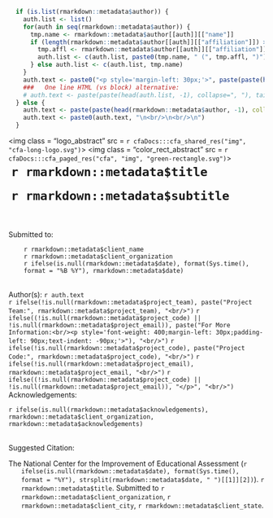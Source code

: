 ```r
  if (is.list(rmarkdown::metadata$author)) {
    auth.list <- list()
    for(auth in seq(rmarkdown::metadata$author)) {
      tmp.name <- rmarkdown::metadata$author[[auth]][["name"]]
      if (length(rmarkdown::metadata$author[[auth]][["affiliation"]]) > 1L) {
        tmp.affl <- rmarkdown::metadata$author[[auth]][["affiliation"]]
        auth.list <- c(auth.list, paste0(tmp.name, " (", tmp.affl, ")"))
      } else auth.list <- c(auth.list, tmp.name)
    }
    auth.text <- paste0("<p style='margin-left: 30px;'>", paste(paste(head(auth.list, -1), collapse=",<br/>"), tail(auth.list, 1), sep=" and<br/>"), "</p>")
    ###   One line HTML (vs block) alternative:
    # auth.text <- paste(paste(head(auth.list, -1), collapse=", "), tail(auth.list, 1), sep=" and ")
  } else {
    auth.text <- paste(paste(head(rmarkdown::metadata$author, -1), collapse=", "), tail(rmarkdown::metadata$author, 1), sep=" and ")
    auth.text <- paste0(auth.text, "\n<br/>\n<br/>\n")
  }
```
  <img class = "logo_abstract" src = `r cfaDocs:::cfa_shared_res("img", "cfa-long-logo.svg")`>
  <img class = "color_rect_abstract" src = `r cfaDocs:::cfa_paged_res("cfa", "img", "green-rectangle.svg")`>
  <br/>
  <h1 class = "title" style="margin-top: 1%; margin-left: 1%; margin-right: -12%;" >`r rmarkdown::metadata$title`</h1>
  <h1 class = "subtitle" style="margin-top: 1%; margin-left: 1%; margin-right: -12%;">`r rmarkdown::metadata$subtitle`</h1>
  <br/>
  <br/>
  Submitted to:
  <p style='margin-left: 30px;'>
  `r rmarkdown::metadata$client_name`<br/> 
  `r rmarkdown::metadata$client_organization`<br/>
  `r ifelse(is.null(rmarkdown::metadata$date), format(Sys.time(), format = "%B %Y"), rmarkdown::metadata$date)`
  </p>
  <br/>
  Author(s): `r auth.text`
  <br/>
  `r ifelse(!is.null(rmarkdown::metadata$project_team), paste("Project Team:", rmarkdown::metadata$project_team), "<br/>")`
  `r ifelse((!is.null(rmarkdown::metadata$project_code) || !is.null(rmarkdown::metadata$project_email)), paste("For More Information:<br/><p style='font-weight: 400;margin-left: 30px;padding-left: 90px;text-indent: -90px;'>"), "<br/>")`
  `r ifelse(!is.null(rmarkdown::metadata$project_code), paste("Project Code:", rmarkdown::metadata$project_code), "<br/>")`
  `r ifelse(!is.null(rmarkdown::metadata$project_email), rmarkdown::metadata$project_email, "<br/>")`
  `r ifelse((!is.null(rmarkdown::metadata$project_code) || !is.null(rmarkdown::metadata$project_email)), "</p>", "<br/>")`
  <br/>
  Acknowledgements:
  <br/>
  <p>
  `r ifelse(is.null(rmarkdown::metadata$acknowledgements), rmarkdown::metadata$client_organization, rmarkdown::metadata$acknowledgements)`
  </p>
  <br/>
  Suggested Citation:
  <br/>
  <p style='padding-left: 25px; text-indent: -25px;'>
  The National Center for the Improvement of Educational Assessment (`r ifelse(is.null(rmarkdown::metadata$date), format(Sys.time(), format = "%Y"), strsplit(rmarkdown::metadata$date, " ")[[1]][2])`). `r rmarkdown::metadata$title`. Submitted to `r rmarkdown::metadata$client_organization`, `r rmarkdown::metadata$client_city`, `r rmarkdown::metadata$client_state`.
  </p>
